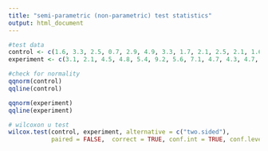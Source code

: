 ---
title: "semi-parametric (non-parametric) test statistics"
output: html_document
---


```{r}
#test data
control <- c(1.6, 3.3, 2.5, 0.7, 2.9, 4.9, 3.3, 1.7, 2.1, 2.5, 2.1, 1.6, 2.6, 7.2, 6.6)
experiment <- c(3.1, 2.1, 4.5, 4.8, 5.4, 9.2, 5.6, 7.1, 4.7, 4.3, 4.7, 5.7, 6.7, 10.1,5.4)
```

```{r}
#check for normality
qqnorm(control)
qqline(control)

qqnorm(experiment)
qqline(experiment)

```


```{r}
# wilcoxon u test
wilcox.test(control, experiment, alternative = c("two.sided"),
            paired = FALSE,  correct = TRUE, conf.int = TRUE, conf.level = 0.95)

```

